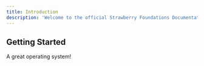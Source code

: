 ```yaml
---
title: Introduction
description: 'Welcome to the official Strawberry Foundations Documentation!'
---
```



## Getting Started


<CardGroup cols={2}>
  <Card
    title="Install StrawberryOS"
    icon="strawberry" iconType="duotone"
    href="/strawberry-os/installation">
    A great operating system! 
  </Card>
</CardGroup>
